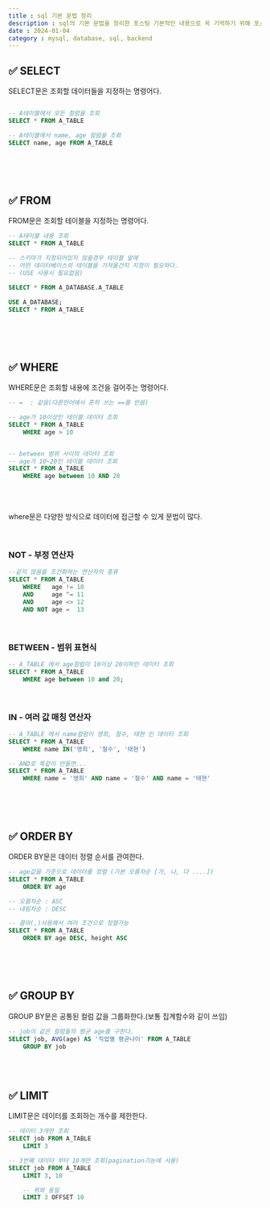 ---
title : sql 기본 문법 정리
description : sql의 기본 문법을 정리한 포스팅 기본적인 내용으로 꼭 기억하기 위해 포스팅한 글
date : 2024-01-04
category : mysql, database, sql, backend
---

## ✅ SELECT

SELECT문은 조회할 데이터들을 지정하는 명령어다.
```sql

-- A테이블에서 모든 컬럼을 조회
SELECT * FROM A_TABLE

-- A테이블에서 name, age 컬럼을 조회
SELECT name, age FROM A_TABLE

```

<br />
<br />
<br />

## ✅ FROM

FROM문은 조회할 테이블을 지정하는 명령어다.

```sql
-- A테이블 내용 조회
SELECT * FROM A_TABLE

-- 스키마가 지정되어있지 않을경우 테이블 앞에 
-- 어떤 데이터베이스의 테이블을 가져올건지 지정이 필요하다.
-- (USE 사용시 필요없음)

SELECT * FROM A_DATABASE.A_TABLE

USE A_DATABASE;
SELECT * FROM A_TABLE
```

<br />
<br />
<br />

## ✅ WHERE

WHERE문은 조회할 내용에 조건을 걸어주는 명령어다.

```sql
-- =  : 같음(다른언어에서 흔히 쓰는 ==를 안씀)

-- age가 10이상인 테이블 데이터 조회
SELECT * FROM A_TABLE
    WHERE age > 10


-- between 범위 사이의 데이터 조회
-- age가 10~20인 테이블 데이터 조회
SELECT * FROM A_TABLE
    WHERE age between 10 AND 20
```

<br />
<br />

where문은 다양한 방식으로 데이터에 접근할 수 있게 문법이 많다.


<br />

### NOT - 부정 연산자

```sql
--같지 않음을 조건화하는 연산자의 종류
SELECT * FROM A_TABLE
    WHERE   age != 10
    AND     age ^= 11
    AND     age <> 12
    AND NOT age =  13
```

<br />

### BETWEEN - 범위 표현식

```sql
-- A_TABLE 에서 age컬럼이 10이상 20이하인 데이터 조회
SELECT * FROM A_TABLE 
	WHERE age between 10 and 20;
```

<br />

### IN - 여러 값 매칭 연산자

```sql
-- A_TABLE 에서 name컬럼이 영희, 철수, 태현 인 데이터 조회
SELECT * FROM A_TABLE 
	WHERE name IN('영희', '철수', '태현')

-- AND로 똑같이 만들면...
SELECT * FROM A_TABLE 
	WHERE name = '영희' AND name = '철수' AND name = '태현'
```

<br />
<br />
<br />

## ✅ ORDER BY

ORDER BY문은 데이터 정렬 순서를 관여한다.

```sql
-- age값을 기준으로 데이터를 정렬 (기본 오름차순 [가, 나, 다 ....])
SELECT * FROM A_TABLE
    ORDER BY age

-- 오름차순 : ASC
-- 내림차순 : DESC

-- 콤마(,)사용해서 여러 조건으로 정렬가능
SELECT * FROM A_TABLE
    ORDER BY age DESC, height ASC
```

<br />
<br />
<br />

## ✅ GROUP BY 

GROUP BY문은 공통된 컬럼 값을 그룹화한다.(보통 집계함수와 깉이 쓰임)

```sql
-- job이 같은 컬럼들의 평균 age를 구한다.
SELECT job, AVG(age) AS '직업별 평균나이' FROM A_TABLE
    GROUP BY job
```

<br />
<br />

## ✅ LIMIT 

LIMIT문은 데이터를 조회하는 개수를 제한한다.

```sql
-- 데이터 3개만 조회
SELECT job FROM A_TABLE
    LIMIT 3

-- 3번째 데이터 부터 10개만 조회(pagination기능에 사용)
SELECT job FROM A_TABLE
    LIMIT 3, 10   

    -- 위와 동일
    LIMIT 3 OFFSET 10 
```